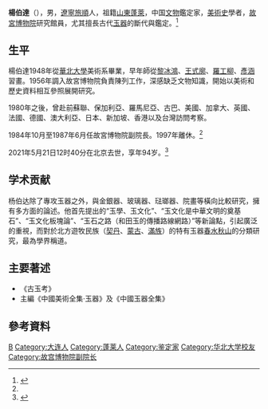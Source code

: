 '''楊伯達'''（{{bd|1927年|12月|2021年|5月21日|catIdx=Y}}），男，[[遼寧|遼寧]][[旅順|旅順]]人，祖籍[[山東|山東]][[蓬莱市|蓬萊]]，中国[[文物|文物]]鑑定家，[[美術史|美術史]]學者，[[故宮博物院_(北京)|故宮博物院]]研究館員，尤其擅長古代[[玉器|玉器]]的斷代與鑑定。<ref name="楊伯達">{{Cite web|title=楊伯達|url=http://www.dpm.org.cn/shtml/402/@/26615.html|accessdate=|work=故宮博物院|archiveurl=https://web.archive.org/web/20160326001245/http://www.dpm.org.cn/shtml/402/@/26615.html|archivedate=2016-03-26}}</ref>

== 生平 ==
楊伯達1948年從[[華北大學|華北大學]]美術系畢業，早年師從[[黎冰鴻|黎冰鴻]]、[[王式廓|王式廓]]、[[羅工柳|羅工柳]]、[[彥涵|彥涵]]習畫。1956年調入故宮博物院負責陳列工作，深感缺乏文物知識，開始以美術和歷史資料相互參照展開研究。

1980年之後，曾赴前蘇聯、保加利亞、羅馬尼亞、古巴、美國、加拿大、英國、法國、德國、澳大利亞、日本、新加坡、香港以及台灣訪問考察。

1984年10月至1987年6月任故宮博物院副院長。1997年離休。<ref name="楊伯達" />

2021年5月21日12时40分在北京去世，享年94岁。<ref>{{Cite web|title=沉痛哀悼故宫博物院原副院长、文博专家杨伯达先生|url=https://www.dpm.org.cn/classify_detail/255550.html|access-date=2021-05-22|work=故宫博物院|archive-date=2021-05-22|archive-url=https://web.archive.org/web/20210522061831/https://www.dpm.org.cn/classify_detail/255550.html|dead-url=no}}</ref>

== 学术贡献 ==
杨伯达除了專攻玉器之外，與金銀器、玻璃器、琺瑯器、院畫等橫向比較研究，擁有多方面的論述。他首先提出的“玉學、玉文化”、“玉文化是中華文明的奠基石”、“玉文化板塊論”、“玉石之路（和田玉的傳播路線網路）”等新論點，引起廣泛的重視，而對於北方遊牧民族（[[契丹|契丹]]、[[蒙古|蒙古]]、[[滿族|滿族]]）的特有玉器[[春水秋山|春水秋山]]的分類研究，最為學界稱道。

== 主要著述 ==
* 《古玉考》
* 主編《中國美術全集‧玉器》及《中國玉器全集》

== 參考資料 ==
{{reflist}}

{{国家文物鉴定委员会}}

{{Authority control}}
{{DEFAULTSORT:Yang Boda}}
[[Category:杨姓|B]]
[[Category:大连人|Category:大连人]]
[[Category:蓬莱人|Category:蓬莱人]]
[[Category:鉴定家|Category:鉴定家]]
[[Category:华北大学校友|Category:华北大学校友]]
[[Category:故宫博物院副院长|Category:故宫博物院副院长]]